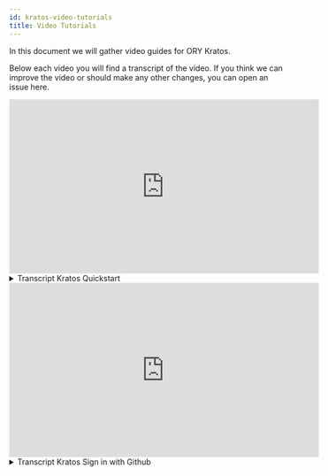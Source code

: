 ```yaml
---
id: kratos-video-tutorials
title: Video Tutorials
---
```


In this document we will gather video guides for ORY Kratos.

Below each video you will find a transcript of the video. If you think we can
improve the video or should make any other changes, you can open an issue here.

<iframe width="560" height="315" src="https://www.youtube.com/embed/5t1Zr_zJc7E" frameborder="0" allowfullscreen></iframe>
<details><summary>Transcript Kratos Quickstart</summary>
  
Welcome to the Quickstart Introduction of ORY Kratos on Windows.


First of all you need Docker Desktop and Git to launch this quickstart.

You will find download links for those in the description.

I already have my git bash open here and I am starting Docker now.

Next I will open my browser to navigate to the Kratos Quickstart.

If you have not already read the whole quickstart, I really recommend it, but I
will focus on the practical steps now.

So scroll down a little bit and you will see the commands you have to put into
your console to get Kratos running.

The first command here will clone the Kratos repository to your machine.

This will take a little bit depending on your internet speed.

Then you want to set your directory to your Kratos directory and lastly switch
the branch to the 0.3.0alpha version, since this is the version this quickstart
is tailored to.

As I don't have make installed, I need to docker pull the latest SQL and the
self service as well, that is our SecureApp.

And now we have all the building parts ready and can use the docker-compose
command to get this thing going.

So just copy the docker-compose command and cross your fingers that everything
will work correctly.

This part can actually take a few minutes, but once the output has slowed down
you can see the last two lines here indicate that everything has been set up and
everything is working fine.

Now we can actually test our SecureApp login and registration.

So I go back to the quickstart and scroll down where we find the URL to our
SecureApp dashboard.

In this case I will just use my email to create an account and I will use a very
secure password, which in this case actually "securepassword".

But oh look, there is an error already since this password is not actually
secure but has been found in more than 200 data leaks, so this is some basic
security that is already set up in your SecureApp.

And I will try this again with an actually secure password now, I copied it down
in my notepad here. And there we are, we are logged in, everything has worked
correctly.

Here you will see a bunch of information about your login.

Now I want to show you the email confirmation real quick. Since we actually
didn't send an email to a real address, but are using Mailslurper as a testing
environment, you can go back to the quickstart page and scroll down a little
bit, there is the url.

Just click on it and you will see there is our email. And there it is, we have
confirmed our email.

Now I will logout once more and see if we can get back in. And it seems to work
fine, very nice!

This is the basic quickstart for Kratos on Windows and I hope this video will
help to get you started.

If you have any further questions, please leave a comment or visit our community
forum or slack, the links are in the description.

Don't forget to star us on github and like, subscribe for more upcoming
tutorials.

</details>


<iframe
  width="560"
  height="315"
  src="https://www.youtube.com/embed/Hz_dP5c_qvc"
  frameborder="0"
  allowfullscreen
></iframe>

<details><summary>Transcript Kratos Sign in with Github</summary>


Welcome to the Sign in with Github Tutorial for ORY Kratos.

This continues where we left off with the Quickstart Tutorial for Kratos, so if
you haven’t done the Quickstart already, check that out.

To be able to offer “Sign in with github” you have to create a GitHub OAuth2
Client.

So you go to your settings page on your github profile, then developer settings,
then OAuth apps, then register a new application.

You can pick any name that suits you, then put the Kratos login in the homepage
url, that is the port 4455 on your localhost.

You use this port in the quickstart for our SecureApp. If you are not familiar
with this self service app, check the links in the description.

Next you put in the Authorization callback URL. This URL is built really simple,
so first you have the kratos domain and the port and just at the end you put in
the OIDC provider ID, in this case github.

This provider ID must point to the provider's ID set in the ORY Kratos
configuration file.

I’ll link a document in the description, that explains this in more detail, also
how you can implement any other OIDC provider.

Now navigate to the Kratos directory and create a new file.

If you are unsure where your kratos directory is (in my case it is my Git
folder) you can look it up on docker.

Now you have to create a JSONNNET code for the provider in this case github. so
you just copy this code, create a new file called O ID C dot github dot jsonnet
and save

Next you enable the OIDC provider in the Kratos configuration located in the
same directory. Just copy this part of the code, this is basically what Kratos
needs to understand your OIDC provider. Just copy it in your configuration file
and save.

The final step to get this working is to get the client id and the client secret
. Those are provided to you by the Github oauth app. You input those into your
kratos yaml and now it should be ready to go!

Now navigate to the login of your selfservice app and you should see “login with
github”.

Once your account is authorized you will be redirected to the login page and you
can login with github now.

That was it for this tutorial, if you like to know more check the links in the
description, if you have any feedback leave me a message in the comment section.
and I'm looking forward to seeing you in the next one!

</details>

